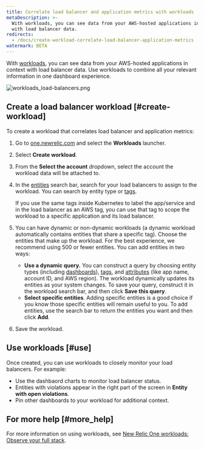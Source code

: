 ```yaml
---
title: Correlate load balancer and application metrics with workloads
metaDescription: >-
  With workloads, you can see data from your AWS-hosted applications in context
  with load balancer data.
redirects:
  - /docs/create-workload-correlate-load-balancer-application-metrics
watermark: BETA
---
```


With [workloads](/docs/new-relic-one/use-new-relic-one/core-concepts/new-relic-one-workloads-observe-your-full-stack), you can see data from your AWS-hosted applications in context with load balancer data. Use workloads to combine all your relevant information in one dashboard experience.

![workloads_load-balancers.png](./images/workloads_load-balancers.png "workloads_load-balancers.png")

## Create a load balancer workload [#create-workload]

To create a workload that correlates load balancer and application metrics:

1. Go to [one.newrelic.com](https://one.newrelic.com) and select the **Workloads** launcher.
2. Select **Create workload**.
3. From the **Select the account** dropdown, select the account the workload data will be attached to.
4. In the [entities](/docs/new-relic-one/use-new-relic-one/core-concepts/what-entity-new-relic) search bar, search for your load balancers to assign to the workload. You can search by entity type or [tags](/docs/new-relic-one/use-new-relic-one/core-concepts/tagging-use-tags-organize-group-what-you-monitor).

   <Callout variant="tip">
     If you use the same tags inside Kubernetes to label the app/service and in the load balancer as an AWS tag, you can use that tag to scope the workload to a specific application and its load balancer.
   </Callout>
5. You can have dynamic or non-dynamic workloads (a dynamic workload automatically contains entities that share a specific tag). Choose the entities that make up the workload. For the best experience, we recommend using 500 or fewer entities. You can add entities in two ways:
   * **Use a dynamic query.** You can construct a query by choosing entity types (including [dashboards](#add-dashboards)), [tags](#tags), and [attributes](/docs/using-new-relic/welcome-new-relic/get-started/glossary#attribute) (like app name, account ID, and AWS region). The workload dynamically updates its entities as your system changes. To save your query, construct it in the workload search bar, and then click **Save this query**.
   * **Select specific entities**. Adding specific entities is a good choice if you know those specific entities will remain useful to you. To add entities, use the search bar to return the entities you want and then click **Add**.
6. Save the workload.

## Use workloads [#use]

Once created, you can use workloads to closely monitor your load balancers. For example:

* Use the dashbaord charts to monitor load balancer status.
* Entities with violations appear in the right part of the screen in **Entity with open violations**.
* Pin other dashboards to your workload for additional context.

## For more help [#more_help]

For more information on using workloads, see [New Relic One workloads: Observe your full stack](/docs/new-relic-one/use-new-relic-one/core-concepts/new-relic-one-workloads-observe-your-full-stack).
